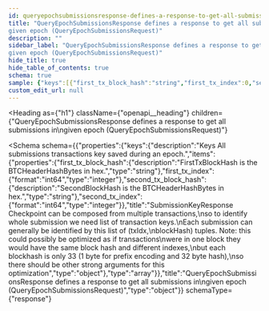 ```yaml
---
id: queryepochsubmissionsresponse-defines-a-response-to-get-all-submissions-in-given-epoch-queryepochsubmissionsrequest
title: "QueryEpochSubmissionsResponse defines a response to get all submissions in
given epoch (QueryEpochSubmissionsRequest)"
description: ""
sidebar_label: "QueryEpochSubmissionsResponse defines a response to get all submissions in
given epoch (QueryEpochSubmissionsRequest)"
hide_title: true
hide_table_of_contents: true
schema: true
sample: {"keys":[{"first_tx_block_hash":"string","first_tx_index":0,"second_tx_block_hash":"string","second_tx_index":0}]}
custom_edit_url: null
---
```



<Heading
  as={"h1"}
  className={"openapi__heading"}
  children={"QueryEpochSubmissionsResponse defines a response to get all submissions in\ngiven epoch (QueryEpochSubmissionsRequest)"}
>
</Heading>





<Schema
  schema={{"properties":{"keys":{"description":"Keys All submissions transactions key saved during an epoch.","items":{"properties":{"first_tx_block_hash":{"description":"FirstTxBlockHash is the BTCHeaderHashBytes in hex.","type":"string"},"first_tx_index":{"format":"int64","type":"integer"},"second_tx_block_hash":{"description":"SecondBlockHash is the BTCHeaderHashBytes in hex.","type":"string"},"second_tx_index":{"format":"int64","type":"integer"}},"title":"SubmissionKeyResponse Checkpoint can be composed from multiple transactions,\nso to identify whole submission we need list of transaction keys.\nEach submission can generally be identified by this list of (txIdx,\nblockHash) tuples. Note: this could possibly be optimized as if transactions\nwere in one block they would have the same block hash and different indexes,\nbut each blockhash is only 33 (1  byte for prefix encoding and 32 byte hash),\nso there should be other strong arguments for this optimization","type":"object"},"type":"array"}},"title":"QueryEpochSubmissionsResponse defines a response to get all submissions in\ngiven epoch (QueryEpochSubmissionsRequest)","type":"object"}}
  schemaType={"response"}
>
  
</Schema>
            